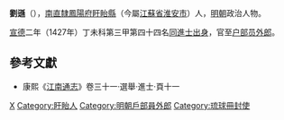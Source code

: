 {{Otheruses|other=名为刘逊的其他人物|刘逊}}

'''劉遜'''（{{bd|？年||？年|catIdx=L劉}}），[[南直隸|南直隸]][[鳳陽府|鳳陽府]][[盱眙縣|盱眙縣]]（今屬[[江蘇省|江蘇省]][[淮安市|淮安市]]）人，[[明朝|明朝]]政治人物。

[[宣德|宣德]]二年（1427年）丁未科第三甲第四十四名[[同進士出身|同進士出身]]，官至[[户部|户部]][[员外郎|员外郎]]。

== 參考文獻 ==
{{reflist}}
*康熙《[[江南通志|江南通志]]》卷三十一·選舉·進士·頁十一

{{宣德二年丁未科殿試金榜}}

{{Authority control}}
{{DEFAULTSORT:L劉}}
[[Category:劉姓|X]]
[[Category:盱眙人|Category:盱眙人]]
[[Category:明朝戶部員外郎|Category:明朝戶部員外郎]]
[[Category:琉球冊封使|Category:琉球冊封使]]

{{明朝人物小作品}}